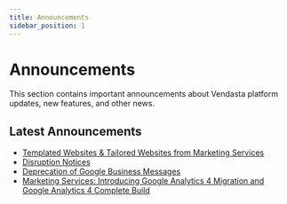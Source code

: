 ```yaml
---
title: Announcements
sidebar_position: 1
---
```


# Announcements

This section contains important announcements about Vendasta platform updates, new features, and other news.

## Latest Announcements

- [Templated Websites & Tailored Websites from Marketing Services](/getting-started/announcements/templated-websites)
- [Disruption Notices](/getting-started/announcements/disruption-notices)
- [Deprecation of Google Business Messages](/getting-started/announcements/deprecation-google-business-messages)
- [Marketing Services: Introducing Google Analytics 4 Migration and Google Analytics 4 Complete Build](/getting-started/announcements/marketing-services-google-analytics-4)